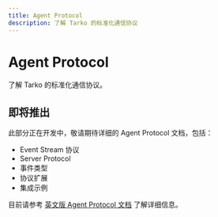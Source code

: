 ```yaml
---
title: Agent Protocol
description: 了解 Tarko 的标准化通信协议
---
```


# Agent Protocol

了解 Tarko 的标准化通信协议。

## 即将推出

此部分正在开发中，敬请期待详细的 Agent Protocol 文档，包括：

- Event Stream 协议
- Server Protocol
- 事件类型
- 协议扩展
- 集成示例

目前请参考 [英文版 Agent Protocol 文档](/guide/advanced/agent-protocol) 了解详细信息。
